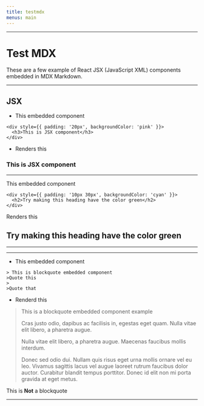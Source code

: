 ```yaml
---
title: testmdx
menus: main
---
```


---

# Test MDX

These are a few example of  React JSX (JavaScript XML) components embedded in MDX Markdown. 

---

## JSX

- This embedded component
```
<div style={{ padding: '20px', backgroundColor: 'pink' }}>
  <h3>This is JSX component</h3>
</div>
```
- Renders this
<div style={{ padding: '15px', backgroundColor: 'pink' }}>
  <h3>This is JSX component</h3>
</div>

---


This embedded component 
```
<div style={{ padding: '10px 30px', backgroundColor: 'cyan' }}>
  <h2>Try making this heading have the color green</h2>
</div>
```
Renders this
<div style={{ padding: '10px 30px', backgroundColor: 'cyan' }}>
  <h2>Try making this heading have the color green</h2>
</div>

---

---

- This embedded component
```
> This is blockquote embedded component
>Quote this
>
>Quote that
```
- Renderd this
> This is a blockquote embedded component example
>
> Cras justo odio, dapibus ac facilisis in, egestas eget quam. Nulla vitae elit libero, a pharetra augue.
>
> Nulla vitae elit libero, a pharetra augue. Maecenas faucibus mollis interdum.
>
> Donec sed odio dui. Nullam quis risus eget urna mollis ornare vel eu leo. Vivamus sagittis lacus vel augue laoreet rutrum faucibus dolor auctor. Curabitur blandit tempus porttitor. Donec id elit non mi porta gravida at eget metus.

This is **Not** a blockquote

---
